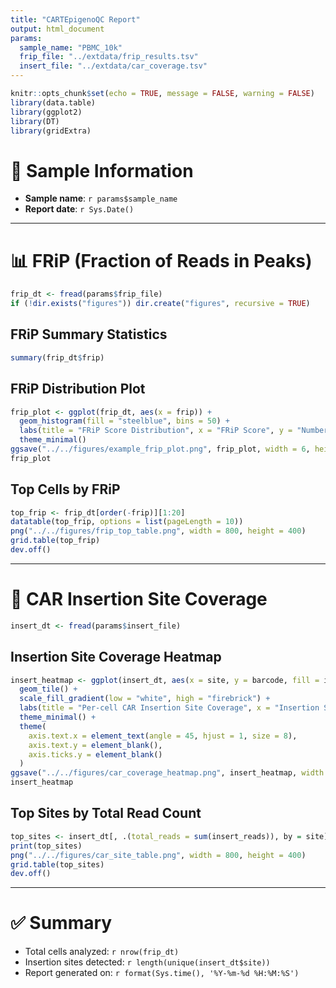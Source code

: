 ```yaml
---
title: "CARTEpigenoQC Report"
output: html_document
params:
  sample_name: "PBMC_10k"
  frip_file: "../extdata/frip_results.tsv"
  insert_file: "../extdata/car_coverage.tsv"
---
```


```r
knitr::opts_chunk$set(echo = TRUE, message = FALSE, warning = FALSE)
library(data.table)
library(ggplot2)
library(DT)
library(gridExtra)
```

# 🧬 Sample Information

- **Sample name**: `r params$sample_name`
- **Report date**: `r Sys.Date()`

---

# 📊 FRiP (Fraction of Reads in Peaks)

```r
frip_dt <- fread(params$frip_file)
if (!dir.exists("figures")) dir.create("figures", recursive = TRUE)
```

## FRiP Summary Statistics

```r
summary(frip_dt$frip)
```

## FRiP Distribution Plot

```r
frip_plot <- ggplot(frip_dt, aes(x = frip)) +
  geom_histogram(fill = "steelblue", bins = 50) +
  labs(title = "FRiP Score Distribution", x = "FRiP Score", y = "Number of Cells") +
  theme_minimal()
ggsave("../../figures/example_frip_plot.png", frip_plot, width = 6, height = 4, bg = "white")
frip_plot
```

## Top Cells by FRiP

```r
top_frip <- frip_dt[order(-frip)][1:20]
datatable(top_frip, options = list(pageLength = 10))
png("../../figures/frip_top_table.png", width = 800, height = 400)
grid.table(top_frip)
dev.off()
```

---

# 📌 CAR Insertion Site Coverage

```r
insert_dt <- fread(params$insert_file)
```

## Insertion Site Coverage Heatmap

```r
insert_heatmap <- ggplot(insert_dt, aes(x = site, y = barcode, fill = insert_reads)) +
  geom_tile() +
  scale_fill_gradient(low = "white", high = "firebrick") +
  labs(title = "Per-cell CAR Insertion Site Coverage", x = "Insertion Site", y = "Cell Barcode") +
  theme_minimal() +
  theme(
    axis.text.x = element_text(angle = 45, hjust = 1, size = 8),
    axis.text.y = element_blank(),
    axis.ticks.y = element_blank()
  )
ggsave("../../figures/car_coverage_heatmap.png", insert_heatmap, width = 7, height = 5, bg = "white")
insert_heatmap
```

## Top Sites by Total Read Count

```r
top_sites <- insert_dt[, .(total_reads = sum(insert_reads)), by = site][order(-total_reads)][1:10]
print(top_sites)
png("../../figures/car_site_table.png", width = 800, height = 400)
grid.table(top_sites)
dev.off()
```

---

# ✅ Summary

- Total cells analyzed: `r nrow(frip_dt)`
- Insertion sites detected: `r length(unique(insert_dt$site))`
- Report generated on: `r format(Sys.time(), '%Y-%m-%d %H:%M:%S')`

